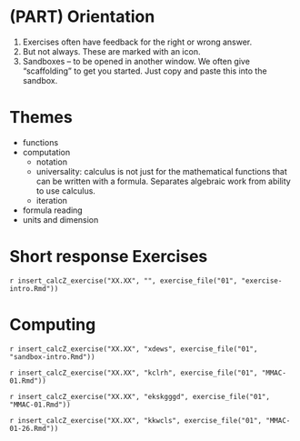 # (PART) Orientation {.unnumbered}

1. Exercises often have feedback for the right or wrong answer.
2. But not always. These are marked with an icon.
3. Sandboxes -- to be opened in another window. We often give "scaffolding" to get you started. Just copy and paste this into the sandbox.

# Themes {.unnumbered}

- functions
- computation
    - notation
    - universality: calculus is not just for the mathematical functions that can be written with a formula. Separates algebraic work from ability to use calculus.
    - iteration
        
        
- formula reading
- units and dimension


# Short response Exercises {.unnumbered}

`r insert_calcZ_exercise("XX.XX", "", exercise_file("01", "exercise-intro.Rmd"))`

# Computing {.unnumbered}

`r insert_calcZ_exercise("XX.XX", "xdews", exercise_file("01", "sandbox-intro.Rmd"))`

`r insert_calcZ_exercise("XX.XX", "kclrh", exercise_file("01", "MMAC-01.Rmd"))`

`r insert_calcZ_exercise("XX.XX", "ekskgggd", exercise_file("01", "MMAC-01.Rmd"))`

`r insert_calcZ_exercise("XX.XX", "kkwcls", exercise_file("01", "MMAC-01-26.Rmd"))`


